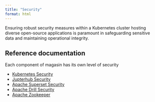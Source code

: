 ```yaml
---
title: "Security"
format: html
---
```


Ensuring robust security measures within a Kubernetes cluster hosting diverse open-source applications is paramount in safeguarding sensitive data and maintaining operational integrity. 

## Reference documentation  
Each component of magasin has its own level of security

* [Kubernetes Security](https://kubernetes.io/docs/concepts/security/)
* [Jupterhub Security](https://jupyterhub.readthedocs.io/en/stable/explanation/websecurity.html)
* [Apache Superset Security](https://superset.apache.org/docs/security/)
* [Apache Drill Security](https://drill.apache.org/docs/securing-drill/)
* [Apache Zookeeper](https://zookeeper.apache.org/doc/r3.9.1/zookeeperAdmin.html)


